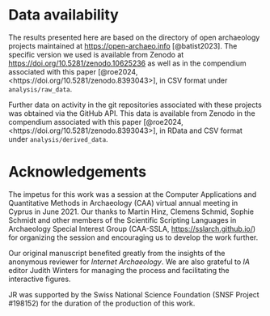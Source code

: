 # Data availability {.appendix}

The results presented here are based on the directory of open archaeology projects maintained at <https://open-archaeo.info> [@batist2023].
The specific version we used is available from Zenodo at <https://doi.org/10.5281/zenodo.10625236> as well as in the compendium associated with this paper [@roe2024, <https://doi.org/10.5281/zenodo.8393043>], in CSV format under `analysis/raw_data`.

Further data on activity in the git repositories associated with these projects was obtained via the GitHub API.
This data is available from Zenodo in the compendium associated with this paper [@roe2024, <https://doi.org/10.5281/zenodo.8393043>], in RData and CSV format under `analysis/derived_data`.

# Acknowledgements {.appendix}

The impetus for this work was a session at the Computer Applications and Quantitative Methods in Archaeology (CAA) virtual annual meeting in Cyprus in June 2021.
Our thanks to Martin Hinz, Clemens Schmid, Sophie Schmidt and other members of the Scientific Scripting Languages in Archaeology Special Interest Group (CAA-SSLA, <https://sslarch.github.io/>) for organizing the session and encouraging us to develop the work further.

Our original manuscript benefited greatly from the insights of the anonymous reviewer for *Internet Archaeology*.
We are also grateful to *IA* editor Judith Winters for managing the process and facilitating the interactive figures.

JR was supported by the Swiss National Science Foundation (SNSF Project #198152) for the duration of the production of this work.
